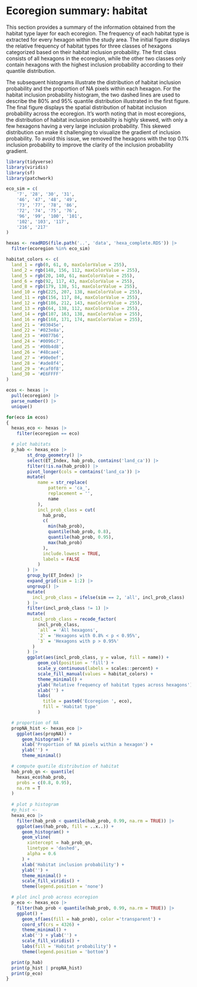 # Ecoregion summary: habitat {#sec-ecoSumm-habitat}

This section provides a summary of the information obtained from the habitat type layer for each ecoregion.
The frequency of each habitat type is extracted for every hexagon within the study area.
The initial figure displays the relative frequency of habitat types for three classes of hexagons categorized based on their habitat inclusion probability.
The first class consists of all hexagons in the ecoregion, while the other two classes only contain hexagons with the highest inclusion probability according to their quantile distribution.

The subsequent histograms illustrate the distribution of habitat inclusion probability and the proportion of NA pixels within each hexagon.
For the habitat inclusion probability histogram, the two dashed lines are used to describe the 80% and 95% quantile distribution illustrated in the first figure.
The final figure displays the spatial distribution of habitat inclusion probability across the ecoregion.
It's worth noting that in most ecoregions, the distribution of habitat inclusion probability is highly skewed, with only a few hexagons having a very large inclusion probability.
This skewed distribution can make it challenging to visualize the gradient of inclusion probability.
To avoid this issue, we removed the hexagons with the top 0.1% inclusion probability to improve the clarity of the inclusion probability gradient.

```r
library(tidyverse)
library(viridis)
library(sf)
library(patchwork)

eco_sim = c(
    '7', '28', '30', '31',
    '46', '47', '48', '49',
    '73', '77', '78', '86',
    '72', '74', '75', '76',
    '96', '99', '100', '101',
    '102', '103', '117',
    '216', '217'
)

hexas <- readRDS(file.path('..', 'data', 'hexa_complete.RDS')) |>
  filter(ecoregion %in% eco_sim)
```

```r
habitat_colors <- c(
  land_1 = rgb(0, 61, 0, maxColorValue = 255),
  land_2 = rgb(148, 156, 112, maxColorValue = 255),
  land_5 = rgb(20, 140, 61, maxColorValue = 255),
  land_6 = rgb(92, 117, 43, maxColorValue = 255),
  land_8 = rgb(179, 138, 51, maxColorValue = 255),
  land_10 = rgb(225, 207, 138, maxColorValue = 255),
  land_11 = rgb(156, 117, 84, maxColorValue = 255),
  land_12 = rgb(186, 212, 143, maxColorValue = 255),
  land_13 = rgb(64, 138, 112, maxColorValue = 255),
  land_14 = rgb(107, 163, 138, maxColorValue = 255),
  land_16 = rgb(168, 171, 174, maxColorValue = 255),
  land_21 = '#03045e',
  land_22 = '#023e8a',
  land_23 = '#0077b6',
  land_24 = '#0096c7',
  land_25 = '#00b4d8',
  land_26 = '#48cae4',
  land_27 = '#90e0ef',
  land_28 = '#ade8f4',
  land_29 = '#caf0f8',
  land_30 = '#E6FFFF'
)
```



```r
ecos <- hexas |>
  pull(ecoregion) |>
  parse_number() |>
  unique()

for(eco in ecos)
{
  hexas_eco <- hexas |>
    filter(ecoregion == eco)

  # plot habitats
  p_hab <- hexas_eco |>
        st_drop_geometry() |>
        select(ET_Index, hab_prob, contains('land_ca')) |>
        filter(!is.na(hab_prob)) |>
        pivot_longer(cols = contains('land_ca')) |>
        mutate(
            name = str_replace(
                pattern = 'ca_',
                replacement = '',
                name
            ),
            incl_prob_class = cut(
              hab_prob,
              c(
                min(hab_prob),
                quantile(hab_prob, 0.8),
                quantile(hab_prob, 0.95),
                max(hab_prob)
              ),
              include.lowest = TRUE,
              labels = FALSE
            )
        ) |>
        group_by(ET_Index) |>
        expand_grid(sim = 1:2) |>
        ungroup() |>
        mutate(
          incl_prob_class = ifelse(sim == 2, 'all', incl_prob_class)
        ) |>
        filter(incl_prob_class != 1) |>
        mutate(
          incl_prob_class = recode_factor(
            incl_prob_class,
            `all` = 'All hexagons',
            `2` = 'Hexagons with 0.8% < p < 0.95%',
            `3` = 'Hexagons with p > 0.95%'
          )
        ) |>
        ggplot(aes(incl_prob_class, y = value, fill = name)) +
            geom_col(position = 'fill') +
            scale_y_continuous(labels = scales::percent) +
            scale_fill_manual(values = habitat_colors) +
            theme_minimal() +
            ylab('Relative frequency of habitat types across hexagons') +
            xlab('') +
            labs(
              title = paste0('Ecoregion ', eco),
              fill = 'Habitat type'
            )

  # proportion of NA
  propNA_hist <- hexas_eco |>
    ggplot(aes(propNA)) +
      geom_histogram() +
      xlab('Proportion of NA pixels within a hexagon') +
      ylab('') +
      theme_minimal()

  # compute quatile distribution of habitat
  hab_prob_qn <- quantile(
    hexas_eco$hab_prob,
    probs = c(0.8, 0.95),
    na.rm = T
  )
  
  # plot p histogram
  #p_hist <- 
  hexas_eco |>
    filter(hab_prob < quantile(hab_prob, 0.99, na.rm = TRUE)) |>
    ggplot(aes(hab_prob, fill = ..x..)) +
      geom_histogram() +
      geom_vline(
        xintercept = hab_prob_qn,
        linetype = 'dashed',
        alpha = 0.6
      ) +
      xlab('Habitat inclusion probability') +
      ylab('') +
      theme_minimal() +
      scale_fill_viridis() +
      theme(legend.position = 'none')

  # plot incl prob across ecoregion
  p_eco <- hexas_eco |>
    filter(hab_prob < quantile(hab_prob, 0.99, na.rm = TRUE)) |>
    ggplot() +
      geom_sf(aes(fill = hab_prob), color ='transparent') +
      coord_sf(crs = 4326) +
      theme_minimal() +
      xlab('') + ylab('') +
      scale_fill_viridis() +
      labs(fill = 'Habitat probability') +
      theme(legend.position = 'bottom')

  print(p_hab)
  print(p_hist | propNA_hist)
  print(p_eco)
}
```
